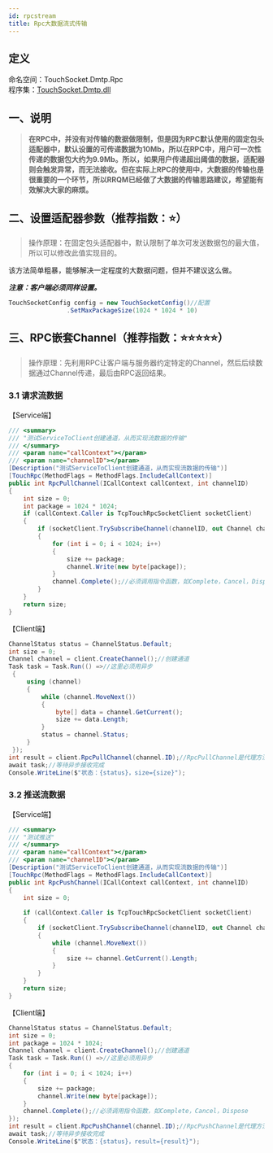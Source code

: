 ```yaml
---
id: rpcstream
title: Rpc大数据流式传输
---
```


## 定义

命名空间：TouchSocket.Dmtp.Rpc <br/>
程序集：[TouchSocket.Dmtp.dll](https://www.nuget.org/packages/TouchSocket.Dmtp)


## 一、说明

> **在RPC中，并没有对传输的数据做限制，但是因为RPC默认使用的固定包头适配器中，默认设置的可传递数据为10Mb，所以在RPC中，用户可一次性传递的数据包大约为9.9Mb。所以，如果用户传递超出阈值的数据，适配器则会触发异常，而无法接收。但在实际上RPC的使用中，大数据的传输也是很重要的一个环节，所以RRQM已经做了大数据的传输思路建议，希望能有效解决大家的麻烦。**

<a name="DU9Pj"></a>

## 二、设置适配器参数（推荐指数：⭐）

> 操作原理：在固定包头适配器中，默认限制了单次可发送数据包的最大值，所以可以修改此值实现目的。

该方法简单粗暴，能够解决一定程度的大数据问题，但并不建议这么做。

***注意：客户端必须同样设置。***

```csharp
TouchSocketConfig config = new TouchSocketConfig()//配置
                .SetMaxPackageSize(1024 * 1024 * 10)
```

<a name="p5kjo"></a>

## 三、RPC嵌套Channel（推荐指数：⭐⭐⭐⭐⭐）

> 操作原理：先利用RPC让客户端与服务器约定特定的Channel，然后后续数据通过Channel传递，最后由RPC返回结果。

<a name="FuEck"></a>

### 3.1 请求流数据

【Service端】

```csharp
/// <summary>
/// "测试ServiceToClient创建通道，从而实现流数据的传输"
/// </summary>
/// <param name="callContext"></param>
/// <param name="channelID"></param>
[Description("测试ServiceToClient创建通道，从而实现流数据的传输")]
[TouchRpc(MethodFlags = MethodFlags.IncludeCallContext)]
public int RpcPullChannel(ICallContext callContext, int channelID)
{
    int size = 0;
    int package = 1024 * 1024;
    if (callContext.Caller is TcpTouchRpcSocketClient socketClient)
    {
        if (socketClient.TrySubscribeChannel(channelID, out Channel channel))
        {
            for (int i = 0; i < 1024; i++)
            {
                size += package;
                channel.Write(new byte[package]);
            }
            channel.Complete();//必须调用指令函数，如Complete，Cancel，Dispose
        }
    }
    return size;
}
```

【Client端】

```csharp
ChannelStatus status = ChannelStatus.Default;
int size = 0;
Channel channel = client.CreateChannel();//创建通道
Task task = Task.Run(() =>//这里必须用异步
 {
     using (channel)
     {
         while (channel.MoveNext())
         {
             byte[] data = channel.GetCurrent();
             size += data.Length;
         }
         status = channel.Status;
     }
 });
int result = client.RpcPullChannel(channel.ID);//RpcPullChannel是代理方法，此处会阻塞至服务器全部发送完成。
await task;//等待异步接收完成
Console.WriteLine($"状态：{status}，size={size}");
```

<a name="GmNPl"></a>

### 3.2 推送流数据

【Service端】

```csharp
/// <summary>
/// "测试推送"
/// </summary>
/// <param name="callContext"></param>
/// <param name="channelID"></param>
[Description("测试ServiceToClient创建通道，从而实现流数据的传输")]
[TouchRpc(MethodFlags = MethodFlags.IncludeCallContext)]
public int RpcPushChannel(ICallContext callContext, int channelID)
{
    int size = 0;
    
    if (callContext.Caller is TcpTouchRpcSocketClient socketClient)
    {
        if (socketClient.TrySubscribeChannel(channelID, out Channel channel))
        {
            while (channel.MoveNext())
            {
                size += channel.GetCurrent().Length;
            }
        }
    }
    return size;
}
```

【Client端】

```csharp
ChannelStatus status = ChannelStatus.Default;
int size = 0;
int package = 1024 * 1024;
Channel channel = client.CreateChannel();//创建通道
Task task = Task.Run(() =>//这里必须用异步
{
    for (int i = 0; i < 1024; i++)
    {
        size += package;
        channel.Write(new byte[package]);
    }
    channel.Complete();//必须调用指令函数，如Complete，Cancel，Dispose
});
int result = client.RpcPushChannel(channel.ID);//RpcPushChannel是代理方法，此处会阻塞至服务器全部完成。
await task;//等待异步接收完成
Console.WriteLine($"状态：{status}，result={result}");
```
